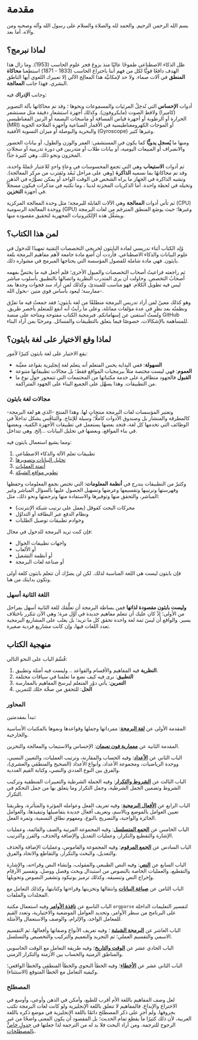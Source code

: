 # مقدمة {.unnumbered}

بسم الله الرحمن الرحيم. والحمد لله والصلاة والسلام على رسول الله وآله وصحبه ومن والاه. أما بعد.

## لماذا نبرمج؟

ظل الذكاء الاصطناعي طموحًا عاليًا منذ بزوغ فجر علوم الحاسب (1953). وما زال هذا الهدف دافعًا قويًّا لكل من فهم أننا باختراع الحاسب (1833 - 1871) استطعنا **محاكاة المنطق** في آلات صماء. ولا حد لإمكانيَّة هذا المعالِج الآلي إلا تعبيرك اللغوي أيها الناطق البشري. فهذا جانب **المعالجة**.

وجانب **الإدراك** فيه:

أدوات **الإحساس** التي تُدخِلُ المرئيات والمسموعات ونحوها ؛ وقد تم محاكاتها بآلة التصوير (كاميرا) ولاقط الصوت (مايكروفون). وكذلك أجهزة استشعار دقيقة مثل مستشعر الحرارة أو الرطوبة أو أجهزة قياس المسافة أو ماسحات البصمة أو الرنين المغناطيسي (MRI) أو الموجات الكهرومغناطيسية في الأقمار الصناعية وأجهزة الملاحة الجوية والبحرية والبوصلة أو ميزان التسوية الأفقية (Gyroscope) وغيرها كثير.

ومنها ما **يُسجل يدويًّا** كما يكون في المستشفى: العمر والوزن والطول، أو بيانات الحضور والانصراف أو المبيعات اليومية، أو بيانات طلاب أو متدربين في دورة تدريبية أو سجلات المخزون ونحو ذلك. وهي كثيرة جدًّا.

ثم أدوات **الاستيعاب** وهي التي تجمع المحسوسات في وعاءٍ واحدٍ للاعتبار جُملةً واحدة، وقد تم محاكاتهُا بما نسميه **الذاكرة** (وهي على مراحل تَبعُد وتَقترب من مركز المعالجة). وتشبه الذاكرة في الجهاز ما يراه الشخص في الوقت الواحد أو يمكن تصوُّرُه في الذهن وتخيله في لحظة واحدة. أما الذكريات المخزنة لدينا ، وما نكتبه في مذكرات فيكون مسجلاً في أجهزة **التخزين**.

ثم تأتي أدوات **المعالجة** وهي الآلات القابلة للبرمجة؛ مثل وحدة المعالجة المركزية (CPU) ووحدة المعالجة الرسومية (GPU) وغيرها؛ حيث يوضَع المنطق المترجَم من لغات البرمجة ويشغِّل هذه الإلكترونيات المجهرية لتحقيق مقصوده منها.


## لمن هذا الكتاب؟

وُلِد الكتاب أثناء تدريسي لمادة البايثون لخريجي التخصصات التقنية تمهيدًا للدخول في علوم البيانات والذكاء الاصطناعي. فأردت أن أضع مادة جامعة لأهم مفاهيم البرمجة بلغة بايثون. فهي مادة شاملة للفصول المؤسسة التي يحتاجها المبرمج في مشواره ذلك.

ثم راجعته فراعيتُ أصحاب التخصصات والميول الأخرى؛ فلم أجعل فيه ما يختصُّ بفهمه أصحابُ التخصص. وحاولت أن يرى المتدرب النظرية واتصالها بالتطبيق بأسلوب مباشر ليس فيه تطويل الكلام. فهو مناسب للمبتدئ، وكذلك لمن أراد سد فجوات وجدها بعد ممارسة؛ ليعود بأساس قوي متين -بحول الله-.

وهو كذلك معينٌ لمن أراد تدريس البرمجة منطلقًا من لغة بايثون؛ فقد جمعتُ فيه ما تفرَّق ونظمتُه بعد نظرٍ في عدة مؤلفات مماثلة، وعلى ما رأيتُ أنه أنفع للمتعلم بأخصر طريق. ولستُ استغني عن إسهاماتكم. فبرمجية الكتاب مفتوحة ومتاحة على منصة GitHub للمساهمة بالإشكالات، خصوصًا فيما يتعلق بالتطبيقات والمسائل. ومرحبًا بمن أراد البناء.


## لماذا وقع الاختيار على لغة بايثون؟

يقع الاختيار على لغة بايثون كثيرًا لأمور:

- **السهولة**: ففي البداية يحس المتعلم أنه يتعلم لغة إنجليزية بقواعد معيَّنة
- **العموم**: فهي ليست مختصة مثلاً ببرمجيات المواقع فقط؛ بل مجالات تطبيقاتها متنوعة
- **القبول** فالجهود متظافرة على خدمة مكتباتها من المجتمعات التي تتمحور حول نوع ما من التطبيقات. وهذا يسهِّل على الجميع البناء على الجهود المتراكمة.

### مجالات لغة بايثون

وتعتبر المؤسسات لغات البرمجة منتجاتٍ لها. وهذا المنتج -الذي هو لغة البرمجة- كالمطرقة والمنشار بل وصندوق الأدوات كاملًا؛ وسيلة للإنتاج. والتنافُس يشكل تداخلاً في الوظائف التي تخدمها كل لغة، فتجد بعضها يستعمل في تطبيقات الأجهزة الكفية، وبعضها في بناء المواقع، وبعضها في تحليل البيانات ...إلخ. وهي تتداخل.

ومما يشيع استعمال بايثون فيه: 

1. تطبيقات تعلم الآلة والذكاء الاصطناعي
2. [تحليل البيانات وتصويرها](https://www.coursera.org/professional-certificates/google-advanced-data-analytics)
3. [أتمتة العمليات](https://www.coursera.org/professional-certificates/google-it-automation)
4. [تطوير مواقع الشبكة](https://www.coursera.org/professional-certificates/meta-back-end-developer)

وكثيرٌ من التطبيقات يندرج في **أنظمة المعلومات**: التي تختص بجمع المعلومات وحفظها وفهرستها وترتيبها وتقسيمها وعرضها وتسهيل الحصول عليها بالسؤال المباشر وغير المباشر، والتحقق منها وتوفيرها والاستفادة منها وترجمتها ونحو ذلك، مثل:

- محركات البحث كقوقل (يعمل على ترتيب شبكة الإنترنت)
- ونظام الدفع عبر البطاقة أو التداوُل
- وخوادم تطبيقات توصيل الطلبات

فإن كنت تريد البرمجة للدخول في مجال:

- واجهات تطبيقات الجوال
- أو الألعاب
- أو أنظمة التشغيل
- أو صناعة لغات البرمجة

فإن بايثون ليست هي اللغة المناسبة لذلك. لكن لن يضرَّك أن تتعلم بايثون كلغة أولى وتكون بدايتك من هنا.

### اللغة الثانية أسهل

**وليست بايثون مقصودة لذاتها** فمن بساطة البرمجة أن تعلُّمَك للغة الثانية أسهل بمراحل من الأولى؛ إذْ كان عليك أن تتعلم مفاهيم جديدة في أوَّل مرة؛ وهي الآن تتكرر باختلاف يسير. والواقع أن ليسَ ثمة لغة واحدة تحقق كل ما تريد؛ بل يغلب على المشاريع البرمجية تعدد اللغات فيها، وإن كانت مشاريع فردية صغيرة.


## منهجية الكتاب

قُسِّمَ الباب على النحو التالي:

1. **النظرية** فيه المفاهيم والأقسام والقواعد .. وليست فيه أمثلة وتطبيق.
2. **التطبيق**: نرى فيه كيف نضع ما تعلمنا في سياقات مختلفة
3. **التمرين**: يأتي دوْر المتعلم ليرسخ المفاهيم بالممارسة
4. **الحل**: للتحقق من صحَّة حلك للتمرين

### المحاور

نبدأ بمقدمتين:

المقدمة الأولى عن [**لغة البرمجة**](./chapters/01_intro/a1_intro.qmd): مفرداتها وجملها وقواعدها ونموها بالمكتبات الأساسية والخارجية.

المقدمة الثانية عن [**معمارية فون نعيمان**](./chapters/01_intro/a2_intro.qmd): الإحساس والاستيعاب والمعالجة والتخزين.

الباب الثاني عن [**الأعداد**](./chapters/02_numbers/a_numbers): وفيه الحساب والمقارنة، وترتيب العمليات، والتعيين النسبي، ووحدة الرياضيات، ومجموعة الأعداد، وأنواع الأعداد (الصحيح والمنطقي والعشري)، والفرق بين النوع العددي والنصي، وكتابة القيم العددية.

الباب الثالث عن [**الشروط والتكرار**](./chapters/03_control_flow/a_control_flow.qmd): وفيه الجملة الشرطية والتعبيرات المنطقية وتركيب الشروط وتضمين الجمل الشرطية، وجمل التكرار وما يتعلق بها من جمل التحكم في التكرار.

الباب الرابع عن [**الأفعال البرمجية**](./chapters/04_functions/a_functions.qmd): وفيه تعريف الفعل وعوامله المؤثرة والمتأثرة، وطريقتا تعيين العوامل بالموضع وبالاسم، وتعريف أفعال جديدة بتفاصيلها وتنفيذها، والعوامل الجائزة والواجبة، والتصريح بالنوع، ومفهوم نطاق التسمية، وثمرة الفعل.

الباب الخامس عن [**الجمع المتسلسل**](./chapters/05_sequences/a_sequences.qmd): وفيه المجموعة المرتبة والصف والقائمة، وعمليات الإشارة والتقطيع والتكرار، وعمليات التعديل والإضافة والحذف، والفرز والترتيب.

الباب السادس عن [**الجمع المرقوم**](./chapters/06_mapping/a_mapping.qmd): وفيه المجموعة والقاموس، وعمليات الإضافة والحذف والتعديل، والبحث والتكرار، والتقاطع والاتحاد والفرق.

الباب السابع عن [**النص**](./chapters/07_strings/a1_strings.qmd): وفيه النص الطبيعي والمقولب، وإنشاء النص وقراءته، والإشارة والتقطيع، والعمليات الخاصة بالنصوص من استبدال وبحث وفصل ووصل، وتفسير الأرقام وإخراج النص وتنسيقه. وكذلك ترميز يونيكود وتشفير النصوص وتحويلها.

الباب الثامن عن [**صياغة البيانات**](./chapters/08_files_and_directories/a1_serialization.qmd) وانتقالها وتخزينها وقراءتها وكتابتها، وكذلك التعامل مع المجلدات والملفات.

الباب التاسع عن [**نافذة الأوامر**](./chapters/08.5_cli/a_cli.qmd) وفيه استعمال مكتبة `argparse` لتفسير التعليمات الداخلة على البرنامج من سطر الأوامر، وتحديد العوامل الموضعية والاختيارية، وتعدد القيم للمعامل الواحد، والإلزام، والوصف والاستعمال والأمثلة.

الباب العاشر عن [**البرمجة الشيئية**](./chapters/09_oop/a1_classes.qmd) ؛ وفيه تعريف الأنواع وصفاتها وأفعالها، ثم التقسيم الاسمي والتقسيم العملي؛ ثم التجريد والتعميم والتركيب والتخصيص والتسلسل.

الباب الحادي عشر عن [**الوقت والتاريخ**](./chapters/10_time//a_time.qmd)؛ وفيه  طريقة التعامل مع الوقت الحاسوبي والمناطق الزمنية والحساب بين الأزمنة والتكرار الزمني.

الباب الثاني عشر عن [**الأخطاء**](./chapters/11_errors/a1_errors.qmd)؛ وفيه الخطأ النحوي والخطأ المنطقي والخطأ الواقعي؛ وكيفية التعامل مع الخطأ المتوقع (الاستثناء).

### المصطلح

لعل وصف المفاهيم باللغة الأم أقرب للطبع، وأمكن في الذهن وأوعى، وأوسع في الاختراع والإبداع. فالمفاهيم لا تتعلق باللغة الإنجليزية ولو كانت لغات البرمجة  تكتب بحروفها. ولم أجرِ على ذكر المصطلح دائمًا باللغة الإنجليزية في موضع ذكره باللغة العربية، لأن ذلك كثيرًا ما يقطع تمام الحديث؛ بل المقصود أن يكون المعنى واضحًا من غير الرجوح للترجمة. ومن أراد البحث فلا بد له من الترجمة لذا جعلتها في [جدولٍ خاصٍّ بالمصطلحات](./glossary.qmd).
